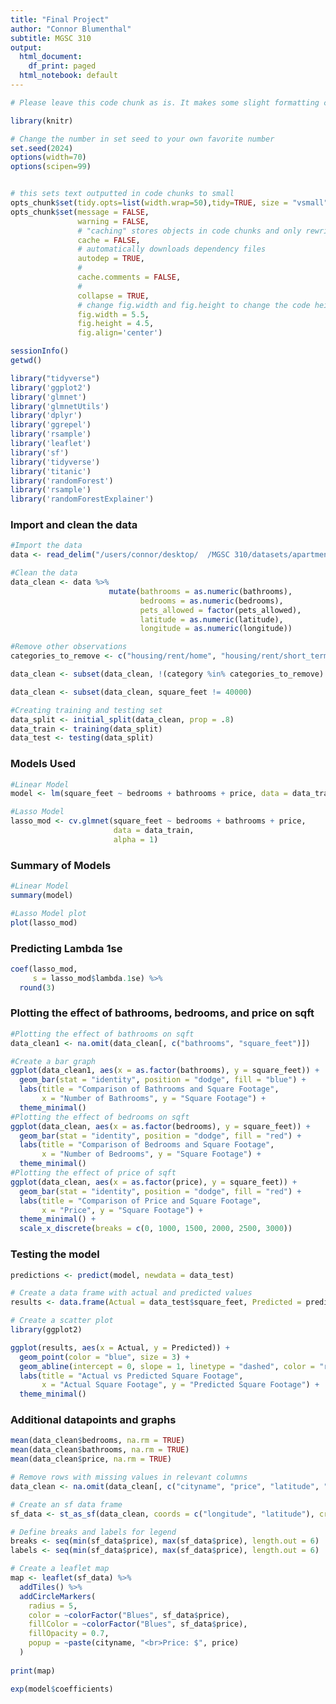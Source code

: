 ---
title: "Final Project"
author: "Connor Blumenthal"
subtitle: MGSC 310 
output:
  html_document:
    df_print: paged
  html_notebook: default
---

```{r setup, include=FALSE}

# Please leave this code chunk as is. It makes some slight formatting changes to alter the output to be more aesthetically pleasing. 

library(knitr)

# Change the number in set seed to your own favorite number
set.seed(2024)
options(width=70)
options(scipen=99)


# this sets text outputted in code chunks to small
opts_chunk$set(tidy.opts=list(width.wrap=50),tidy=TRUE, size = "vsmall")  
opts_chunk$set(message = FALSE,                                          
               warning = FALSE,
               # "caching" stores objects in code chunks and only rewrites if you change things
               cache = FALSE,                               
               # automatically downloads dependency files
               autodep = TRUE,
               # 
               cache.comments = FALSE,
               # 
               collapse = TRUE,
               # change fig.width and fig.height to change the code height and width by default
               fig.width = 5.5,  
               fig.height = 4.5,
               fig.align='center')

```

```{r setup-2}
sessionInfo()
getwd()
```

```{r}
library("tidyverse")
library('ggplot2')
library('glmnet')
library('glmnetUtils')
library('dplyr')
library('ggrepel')
library('rsample')
library('leaflet')
library('sf')
library('tidyverse')
library('titanic')
library('randomForest')
library('rsample')
library('randomForestExplainer')
```
### Import and clean the data
```{r}
#Import the data
data <- read_delim("/users/connor/desktop/  /MGSC 310/datasets/apartments_for_rent_classified_10K.csv", delim = ";")

#Clean the data
data_clean <- data %>% 
                      mutate(bathrooms = as.numeric(bathrooms),
                             bedrooms = as.numeric(bedrooms),
                             pets_allowed = factor(pets_allowed),
                             latitude = as.numeric(latitude),
                             longitude = as.numeric(longitude))

#Remove other observations   
categories_to_remove <- c("housing/rent/home", "housing/rent/short_term","Monthly|Weekly","Weekly")

data_clean <- subset(data_clean, !(category %in% categories_to_remove) & !(price_type %in% categories_to_remove))

data_clean <- subset(data_clean, square_feet != 40000)

#Creating training and testing set
data_split <- initial_split(data_clean, prop = .8)
data_train <- training(data_split)
data_test <- testing(data_split)


```

### Models Used
```{r}
#Linear Model
model <- lm(square_feet ~ bedrooms + bathrooms + price, data = data_train)

#Lasso Model
lasso_mod <- cv.glmnet(square_feet ~ bedrooms + bathrooms + price, 
                       data = data_train,
                       alpha = 1)
```

### Summary of Models
```{r}
#Linear Model
summary(model)

#Lasso Model plot
plot(lasso_mod)

```

### Predicting Lambda 1se
```{r}
coef(lasso_mod, 
     s = lasso_mod$lambda.1se) %>% 
  round(3)
```

### Plotting the effect of bathrooms, bedrooms, and price on sqft
```{r}
#Plotting the effect of bathrooms on sqft
data_clean1 <- na.omit(data_clean[, c("bathrooms", "square_feet")])

#Create a bar graph
ggplot(data_clean1, aes(x = as.factor(bathrooms), y = square_feet)) +
  geom_bar(stat = "identity", position = "dodge", fill = "blue") +
  labs(title = "Comparison of Bathrooms and Square Footage",
       x = "Number of Bathrooms", y = "Square Footage") +
  theme_minimal()
#Plotting the effect of bedrooms on sqft
ggplot(data_clean, aes(x = as.factor(bedrooms), y = square_feet)) +
  geom_bar(stat = "identity", position = "dodge", fill = "red") +
  labs(title = "Comparison of Bedrooms and Square Footage",
       x = "Number of Bedrooms", y = "Square Footage") +
  theme_minimal()
#Plotting the effect of price of sqft
ggplot(data_clean, aes(x = as.factor(price), y = square_feet)) +
  geom_bar(stat = "identity", position = "dodge", fill = "red") +
  labs(title = "Comparison of Price and Square Footage",
       x = "Price", y = "Square Footage") +
  theme_minimal() +
  scale_x_discrete(breaks = c(0, 1000, 1500, 2000, 2500, 3000))
```

### Testing the model
```{r}
predictions <- predict(model, newdata = data_test)

# Create a data frame with actual and predicted values
results <- data.frame(Actual = data_test$square_feet, Predicted = predictions)

# Create a scatter plot
library(ggplot2)

ggplot(results, aes(x = Actual, y = Predicted)) +
  geom_point(color = "blue", size = 3) +
  geom_abline(intercept = 0, slope = 1, linetype = "dashed", color = "red") +  # Reference line for perfect predictions
  labs(title = "Actual vs Predicted Square Footage",
       x = "Actual Square Footage", y = "Predicted Square Footage") +
  theme_minimal()
```

### Additional datapoints and graphs
```{r}
mean(data_clean$bedrooms, na.rm = TRUE)
mean(data_clean$bathrooms, na.rm = TRUE)
mean(data_clean$price, na.rm = TRUE)

# Remove rows with missing values in relevant columns
data_clean <- na.omit(data_clean[, c("cityname", "price", "latitude", "longitude")])

# Create an sf data frame
sf_data <- st_as_sf(data_clean, coords = c("longitude", "latitude"), crs = 4326)

# Define breaks and labels for legend
breaks <- seq(min(sf_data$price), max(sf_data$price), length.out = 6)
labels <- seq(min(sf_data$price), max(sf_data$price), length.out = 6)

# Create a leaflet map
map <- leaflet(sf_data) %>%
  addTiles() %>%
  addCircleMarkers(
    radius = 5,
    color = ~colorFactor("Blues", sf_data$price),
    fillColor = ~colorFactor("Blues", sf_data$price),
    fillOpacity = 0.7,
    popup = ~paste(cityname, "<br>Price: $", price)
  )
 
print(map)

exp(model$coefficients)


```


 
 
 